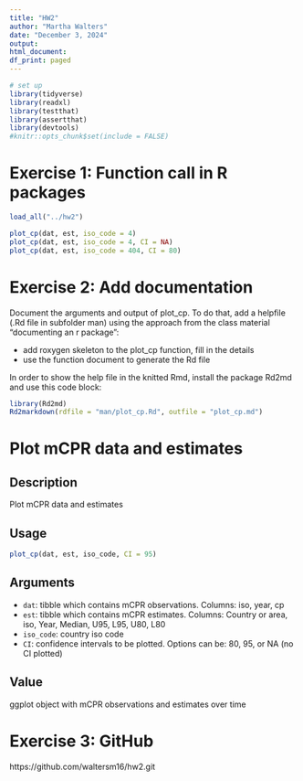 ```yaml
---
title: "HW2"
author: "Martha Walters"
date: "December 3, 2024"
output:
html_document:
df_print: paged
---
```



```r
# set up
library(tidyverse)
library(readxl)
library(testthat)
library(assertthat)
library(devtools)
#knitr::opts_chunk$set(include = FALSE)
```


# Exercise 1: Function call in R packages

```r
load_all("../hw2")
```

```r
plot_cp(dat, est, iso_code = 4)
plot_cp(dat, est, iso_code = 4, CI = NA)
plot_cp(dat, est, iso_code = 404, CI = 80)
```

# Exercise 2: Add documentation 

Document the arguments and output of plot_cp. To do that, add a helpfile (.Rd file in subfolder man) using the approach from the class material "documenting an r package":

- add roxygen skeleton to the plot_cp function, fill in the details
- use the function document to generate the Rd file

In order to show the help file in the knitted Rmd, install the package Rd2md and use this code block:

```r
library(Rd2md)
Rd2markdown(rdfile = "man/plot_cp.Rd", outfile = "plot_cp.md")
```
# Plot mCPR data and estimates

## Description

Plot mCPR data and estimates

## Usage

```r
plot_cp(dat, est, iso_code, CI = 95)
```

## Arguments

* `dat`: tibble which contains mCPR observations. Columns: iso, year, cp
* `est`: tibble which contains mCPR estimates. Columns: Country or area, iso, Year, Median, U95, L95, U80, L80
* `iso_code`: country iso code
* `CI`: confidence intervals to be plotted. Options can be: 80, 95, or NA (no CI plotted)

## Value

ggplot object with mCPR observations and estimates over time

# Exercise 3: GitHub

https://github.com/waltersm16/hw2.git

